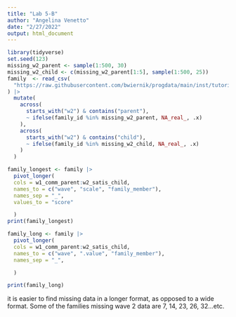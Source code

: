 ```yaml
---
title: "Lab 5-B"
author: "Angelina Venetto"
date: "2/27/2022"
output: html_document
---
```

```r
library(tidyverse)
set.seed(123)
missing_w2_parent <- sample(1:500, 30)
missing_w2_child <- c(missing_w2_parent[1:5], sample(1:500, 25))
family  <- read_csv(
  "https://raw.githubusercontent.com/bwiernik/progdata/main/inst/tutorials/data/family_data.csv"
) |> 
  mutate(
    across(
      starts_with("w2") & contains("parent"),
      ~ ifelse(family_id %in% missing_w2_parent, NA_real_, .x)
    ),
    across(
      starts_with("w2") & contains("child"),
      ~ ifelse(family_id %in% missing_w2_child, NA_real_, .x)
    )
  )
```
```r
family_longest <- family |> 
  pivot_longer(
  cols = w1_comm_parent:w2_satis_child,
  names_to = c("wave", "scale", "family_member"),
  names_sep = "_",
  values_to = "score"

  )
print(family_longest)
```
```r
family_long <- family |> 
  pivot_longer(
  cols = w1_comm_parent:w2_satis_child,
  names_to = c("wave", ".value", "family_member"),
  names_sep = "_",

  )

print(family_long)
```
it is easier to find missing data in a longer format, as opposed to a wide format. Some of the families missing wave 2 data are 7, 14, 23, 26, 32...etc.
